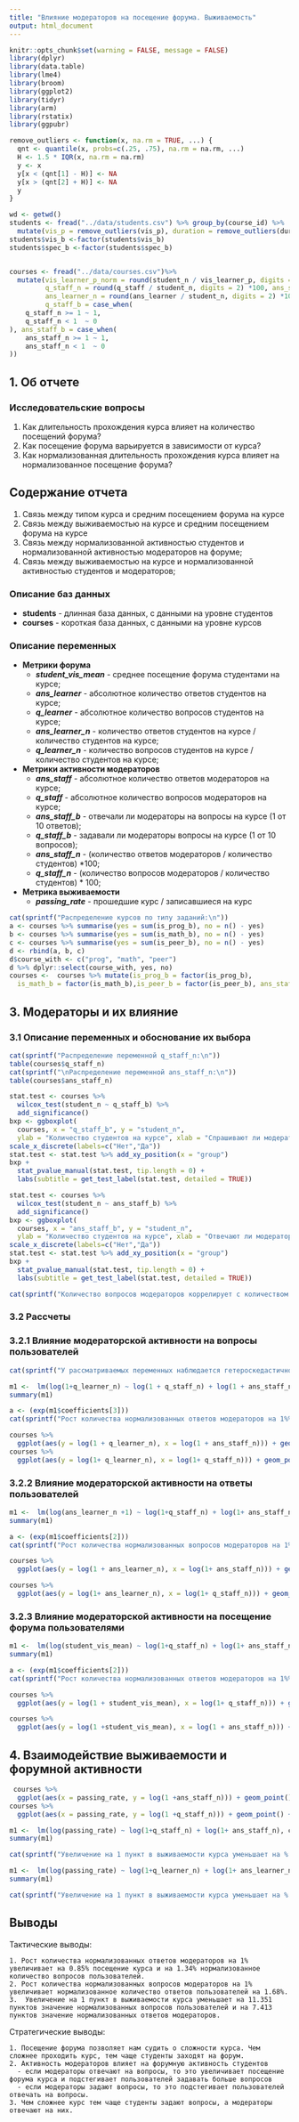 ```yaml
---
title: "Влияние модераторов на посещение форума. Выживаемость"
output: html_document
---
```



```r
knitr::opts_chunk$set(warning = FALSE, message = FALSE)
library(dplyr)
library(data.table)
library(lme4)
library(broom)
library(ggplot2)
library(tidyr)
library(arm)
library(rstatix)
library(ggpubr)

remove_outliers <- function(x, na.rm = TRUE, ...) {
  qnt <- quantile(x, probs=c(.25, .75), na.rm = na.rm, ...)
  H <- 1.5 * IQR(x, na.rm = na.rm)
  y <- x
  y[x < (qnt[1] - H)] <- NA
  y[x > (qnt[2] + H)] <- NA
  y
}

```



```r
wd <- getwd()
students <- fread("../data/students.csv") %>% group_by(course_id) %>%
  mutate(vis_p = remove_outliers(vis_p), duration = remove_outliers(duration)) %>%  mutate(grade_norm = remove_outliers(grade_norm)) %>% filter(duration < 750)
students$vis_b <-factor(students$vis_b)
students$spec_b <-factor(students$spec_b)


courses <- fread("../data/courses.csv")%>%
  mutate(vis_learner_p_norm = round(student_n / vis_learner_p, digits = 2), student_vis_mean = remove_outliers(student_vis_mean), passing_rate = passing_rate * 100,
         q_staff_n = round(q_staff / student_n, digits = 2) *100, ans_staff_n = round(ans_staff / student_n, digits = 2)*100, q_learner_n = round(q_learner / student_n, digits = 2) *100,
         ans_learner_n = round(ans_learner / student_n, digits = 2) *100,
         q_staff_b = case_when(
    q_staff_n >= 1 ~ 1,
    q_staff_n < 1  ~ 0
), ans_staff_b = case_when(
    ans_staff_n >= 1 ~ 1,
    ans_staff_n < 1  ~ 0
))


```

## 1. Об отчете

### Исследовательские вопросы

  1. Как длительность прохождения курса влияет на количество посещений форума?
  2. Как посещение форума варьируется в зависимости от курса?
  3. Как нормализованная длительность прохождения курса влияет на нормализованное посещение форума?

## Содержание отчета

  1. Связь между типом курса и средним посещением форума на курсе
  2. Связь между выживаемостью на курсе и средним посещением форума на курсе
  3. Связь между нормализованной активностью студентов и нормализованной активностью модераторов на форуме;
  4. Связь между выживаемостью на курсе и нормализованной активностью студентов и модераторов;

### Описание баз данных

- **students** - длинная база данных, с данными на уровне студентов
- **courses** - короткая база данных, с данными на уровне курсов

### Описание переменных
 
- **Метрики форума**
  - ***student_vis_mean*** - среднее посещение форума студентами на курсе;
  - ***ans_learner*** - абсолютное количество ответов студентов на курсе;
  - ***q_learner*** - абсолютное количество вопросов студентов на курсе;
  - ***ans_learner_n*** - количество ответов студентов на курсе / количество студентов на курсе;
  - ***q_learner_n*** - количество вопросов студентов на курсе / количество студентов на курсе;

- **Метрики активности модераторов**
  - ***ans_staff*** - абсолютное количество ответов модераторов на курсе;
  - ***q_staff*** - абсолютное количество вопросов модераторов на курсе;
  - ***ans_staff_b*** - отвечали ли модераторы на вопросы на курсе (1 от 10 ответов);
  - ***q_staff_b*** - задавали ли модераторы вопросы на курсе (1 от 10 вопросов);
  - ***ans_staff_n*** - (количество ответов модераторов / количество студентов) *100;
  - ***q_staff_n*** - (количество вопросов модераторов / количество студентов) * 100;
 
 
- **Метрика выживаемости**
  - ***passing_rate*** - прошедшие курс / записавшиеся на курс


```r

cat(sprintf("Распределение курсов по типу заданий:\n"))
a <- courses %>% summarise(yes = sum(is_prog_b), no = n() - yes)
b <- courses %>% summarise(yes = sum(is_math_b), no = n() - yes)
c <- courses %>% summarise(yes = sum(is_peer_b), no = n() - yes)
d <- rbind(a, b, c)
d$course_with <- c("prog", "math", "peer")
d %>% dplyr::select(course_with, yes, no)
courses <-  courses %>% mutate(is_prog_b = factor(is_prog_b),
  is_math_b = factor(is_math_b),is_peer_b = factor(is_peer_b), ans_staff_b = factor(ans_staff_b), q_staff_b = factor(q_staff_b))
```


## 3. Модераторы и их влияние
### 3.1 Описание переменных и обоснование их выбора



```r
cat(sprintf("Распределение переменной q_staff_n:\n"))
table(courses$q_staff_n)
cat(sprintf("\nРаспределение переменной ans_staff_n:\n"))
table(courses$ans_staff_n)
```

```r
stat.test <- courses %>%
  wilcox_test(student_n ~ q_staff_b) %>%
  add_significance()
bxp <- ggboxplot(
  courses, x = "q_staff_b", y = "student_n",
  ylab = "Количество студентов на курсе", xlab = "Спрашивают ли модераторы?", add = "jitter") +
scale_x_discrete(labels=c("Нет","Да"))
stat.test <- stat.test %>% add_xy_position(x = "group")
bxp +
  stat_pvalue_manual(stat.test, tip.length = 0) +
  labs(subtitle = get_test_label(stat.test, detailed = TRUE))

stat.test <- courses %>%
  wilcox_test(student_n ~ ans_staff_b) %>%
  add_significance()
bxp <- ggboxplot(
  courses, x = "ans_staff_b", y = "student_n",
  ylab = "Количество студентов на курсе", xlab = "Отвечают ли модераторы?", add = "jitter") +
scale_x_discrete(labels=c("Нет","Да"))
stat.test <- stat.test %>% add_xy_position(x = "group")
bxp +
  stat_pvalue_manual(stat.test, tip.length = 0) +
  labs(subtitle = get_test_label(stat.test, detailed = TRUE))

```

```r
cat(sprintf("Количество вопросов модераторов коррелирует с количеством студентов записавшихся на курс.\nПоэтому нужно использовать нормализованные переменные - они позволяют избежать влияния спутывающей переменной количество студентов"))

```

### 3.2 Рассчеты

### 3.2.1 Влияние модераторской активности на вопросы пользователей

```r
cat(sprintf("У рассматриваемых переменных наблюдается гетероскедастичность, поэтому каждая из них подвергается трансформации с помощью функции log()\nЧтобы вывести из трансформации мы экспоненциируемы коэффициенты"))

```

```r
m1 <-  lm(log(1+q_learner_n) ~ log(1 + q_staff_n) + log(1 + ans_staff_n), courses)
summary(m1)
```
```r
a <- (exp(m1$coefficients[3]))
cat(sprintf("Рост количества нормализованных ответов модераторов на 1%% увеличит нормализованное количество вопросов пользователей на %.2f%%.\n", a))

```

```r
courses %>%
  ggplot(aes(y = log(1 + q_learner_n), x = log(1 + ans_staff_n))) + geom_point() +  geom_smooth(method="glm", color = "red")
courses %>%
  ggplot(aes(y = log(1+ q_learner_n), x = log(1+ q_staff_n))) + geom_point() +  geom_smooth(method="glm", color = "red")
```


### 3.2.2 Влияние модераторской активности на ответы пользователей

```r
m1 <-  lm(log(ans_learner_n +1) ~ log(1+q_staff_n) + log(1+ ans_staff_n), courses)
summary(m1)
```
```r
a <- (exp(m1$coefficients[2]))
cat(sprintf("Рост количества нормализованных вопросов модераторов на 1%% увеличит нормализованное количество ответов пользователей на %.2f%%.\n", a))

```

```r
courses %>%
  ggplot(aes(y = log(1 + ans_learner_n), x = log(1+ ans_staff_n))) + geom_point() +  geom_smooth(method="glm", color = "red")

courses %>%
  ggplot(aes(y = log(1+ ans_learner_n), x = log(1+ q_staff_n))) + geom_point() +  geom_smooth(method="glm", color = "red")
```


### 3.2.3 Влияние модераторской активности на посещение форума пользователями

```r
m1 <-  lm(log(student_vis_mean) ~ log(1+q_staff_n) + log(1+ ans_staff_n), courses)
summary(m1)

```
```r
a <- (exp(m1$coefficients[2]))
cat(sprintf("Рост количества нормализованных ответов модераторов на 1%% увеличит среднее посещение форума студентами на %.2f%%.\n", a))

```

```r
courses %>%
  ggplot(aes(y = log(1 + student_vis_mean), x = log(1+ q_staff_n))) + geom_point() +  geom_smooth(method="glm", color = "red")
```

```r
courses %>%
  ggplot(aes(y = log(1 +student_vis_mean), x = log(1 + ans_staff_n))) + geom_point() +  geom_smooth(method="glm", color = "red")

```


## 4. Взаимодействие выживаемости и форумной активности

```r
 courses %>%
  ggplot(aes(x = passing_rate, y = log(1 +ans_staff_n))) + geom_point() +  geom_smooth(method = "lm")
courses %>%
  ggplot(aes(x = passing_rate, y = log(1 +q_staff_n))) + geom_point() +  geom_smooth(method = "lm")
```

```r

m1 <-  lm(log(passing_rate) ~ log(1+q_staff_n) + log(1+ ans_staff_n), courses)
summary(m1)
```

```r

cat(sprintf("Увеличение на 1 пункт в выживаемости курса уменьшает на %.3f пунктов значение нормализованных ответов модераторов.\nВеличина p = %.3f", exp(m1$coefficients[1]) - exp(m1$coefficients[1] + m1$coefficients[3]), summary(m1)$coefficients[12]))

```
```r
m1 <-  lm(log(passing_rate) ~ log(1+q_learner_n) + log(1+ ans_learner_n), courses)
summary(m1)

```

```r

cat(sprintf("Увеличение на 1 пункт в выживаемости курса уменьшает на %.3f пунктов значение нормализованных вопросов пользователей\nВеличина p = %.3f", exp(m1$coefficients[1]) - exp(m1$coefficients[1] + m1$coefficients[2]), summary(m1)$coefficients[10]))

```

## Выводы

Тактические выводы:

    1. Рост количества нормализованных ответов модераторов на 1% увеличивает на 0.85% посещение курса и на 1.34% нормализованное количество вопросов пользователей.
    2. Рост количества нормализованных вопросов модераторов на 1% увеличивает нормализованное количество ответов пользователей на 1.68%.
    3.  Увеличение на 1 пункт в выживаемости курса уменьшает на 11.351 пунктов значение нормализованных вопросов пользователей и на 7.413 пунктов значение нормализованных ответов модераторов.

Стратегические выводы:

    1. Посещение форума позволяет нам судить о сложности курса. Чем сложнее проходить курс, тем чаще студенты заходят на форум.
    2. Активность модераторов влияет на форумную активность студентов
      - если модераторы отвечают на вопросы, то это увеличивает посещение форума курса и подстегивает пользователей задавать больше вопросов
      - если модераторы задают вопросы, то это подстегивает пользователей отвечать на вопросы.
    3. Чем сложнее курс тем чаще студенты задают вопросы, а модераторы отвечают на них.
    
    